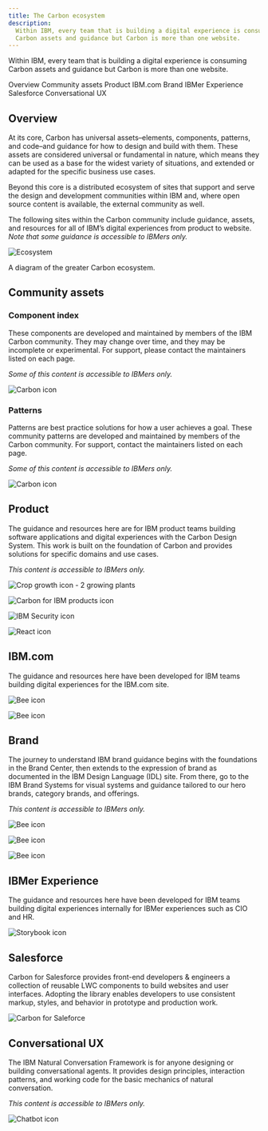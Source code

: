 ```yaml
---
title: The Carbon ecosystem
description:
  Within IBM, every team that is building a digital experience is consuming
  Carbon assets and guidance but Carbon is more than one website.
---
```


<PageDescription>

Within IBM, every team that is building a digital experience is consuming Carbon
assets and guidance but Carbon is more than one website.

</PageDescription>

<AnchorLinks>

<AnchorLink>Overview</AnchorLink>
<AnchorLink>Community assets</AnchorLink>
<AnchorLink>Product</AnchorLink>
<AnchorLink>IBM.com</AnchorLink>
<AnchorLink>Brand</AnchorLink>
<AnchorLink>IBMer Experience</AnchorLink>
<AnchorLink>Salesforce</AnchorLink>
<AnchorLink>Conversational UX</AnchorLink>

</AnchorLinks>

## Overview

At its core, Carbon has universal assets–elements, components, patterns, and
code–and guidance for how to design and build with them. These assets are
considered universal or fundamental in nature, which means they can be used as a
base for the widest variety of situations, and extended or adapted for the
specific business use cases.

Beyond this core is a distributed ecosystem of sites that support and serve the
design and development communities within IBM and, where open source content is
available, the external community as well.

The following sites within the Carbon community include guidance, assets, and
resources for all of IBM’s digital experiences from product to website. _Note
that some guidance is accessible to IBMers only._

<Row>
<Column colLg={12} colMd={8} colSm={4}>

![Ecosystem](/images/ecosystem.png)

<Caption>A diagram of the greater Carbon ecosystem.</Caption>

</Column>
</Row>

## Community assets

### Component index

These components are developed and maintained by members of the IBM Carbon
community. They may change over time, and they may be incomplete or
experimental. For support, please contact the maintainers listed on each page.

_Some of this content is accessible to IBMers only._

<Row className="resource-card-group">
<Column colLg={4} colMd={4} noGutterSm>
  <ResourceCard
    subTitle="Community component index"
    href="/community/component-index/"
    >

![Carbon icon](images/ecosystem/carbon.svg)

  </ResourceCard>

</Column>
</Row>

### Patterns

Patterns are best practice solutions for how a user achieves a goal. These
community patterns are developed and maintained by members of the Carbon
community. For support, contact the maintainers listed on each page.

_Some of this content is accessible to IBMers only._

<Row className="resource-card-group">
<Column colLg={4} colMd={4} noGutterSm>
  <ResourceCard
    subTitle="Community patterns"
    href="/community/patterns/"
    >

![Carbon icon](images/ecosystem/carbon.svg)

  </ResourceCard>

</Column>
</Row>

## Product

The guidance and resources here are for IBM product teams building software
applications and digital experiences with the Carbon Design System. This work is
built on the foundation of Carbon and provides solutions for specific domains
and use cases.

_This content is accessible to IBMers only._

<Row className="resource-card-group">
<Column colLg={4} colMd={4} noGutterSm>
  <ResourceCard
    subTitle="Sustainability Software Design"
    href="https://pages.github.ibm.com/ai-applications/design/ai-apps-pal/about"
    >

![Crop growth icon - 2 growing plants](images/ecosystem/crop-growth.svg)

  </ResourceCard>

</Column>
<Column colLg={4} colMd={4} noGutterSm>
  <ResourceCard
    subTitle="Carbon for IBM Products"
    href="https://pages.github.ibm.com/cdai-design/pal/"
    >

![Carbon for IBM products icon](images/ecosystem/carbon-for-ibm-product.svg)

  </ResourceCard>
</Column>
<Column colLg={4} colMd={4} noGutterSm>
  <ResourceCard
    subTitle="Security Software Design"
    href="https://pages.github.ibm.com/security/security-design/"
    >

![IBM Security icon](images/ecosystem/ibm-security.svg)

  </ResourceCard>
</Column>
<Column colLg={4} colMd={4} noGutterSm>
  <ResourceCard
    subTitle="Carbon React Native"
    href="https://github.ibm.com/Aspera/carbon-react-native"
    >

![React icon](images/ecosystem/react.png)

  </ResourceCard>

</Column>
</Row>

## IBM.com

The guidance and resources here have been developed for IBM teams building
digital experiences for the IBM.com site.

<Row className="resource-card-group">
<Column colLg={4} colMd={4} noGutterSm>
  <ResourceCard
    subTitle="Carbon for IBM.com"
    href="https://www.ibm.com/standards/carbon/"
    >

![Bee icon](images/ecosystem/bee.svg)

  </ResourceCard>

</Column>
<Column colLg={4} colMd={4} noGutterSm>
  <ResourceCard
    subTitle="Carbon for AEM"
    href="https://pages.github.ibm.com/digital/interfaces/"
    >

![Bee icon](images/ecosystem/bee.svg)

  </ResourceCard>

</Column>
</Row>

## Brand

The journey to understand IBM brand guidance begins with the foundations in the
Brand Center, then extends to the expression of brand as documented in the IBM
Design Language (IDL) site. From there, go to the IBM Brand Systems for visual
systems and guidance tailored to our hero brands, category brands, and
offerings.

_This content is accessible to IBMers only._

<Row className="resource-card-group">
<Column colLg={4} colMd={4} noGutterSm>
  <ResourceCard
    subTitle="IBM Brand Center"
    href="https://www.ibm.com/brand/"
    >

![Bee icon](images/ecosystem/bee.svg)

  </ResourceCard>

</Column>
<Column colLg={4} colMd={4} noGutterSm>
  <ResourceCard
    subTitle="IBM Design Language"
    href="https://www.ibm.com/design/language/"
    >

![Bee icon](images/ecosystem/bee.svg)

  </ResourceCard>

</Column>
<Column colLg={4} colMd={4} noGutterSm>
  <ResourceCard
    subTitle="IBM Brand Systems"
    href="https://www.ibm.com/brand/systems"
    >

![Bee icon](images/ecosystem/bee.svg)

  </ResourceCard>

</Column>
</Row>

## IBMer Experience

The guidance and resources here have been developed for IBM teams building
digital experiences internally for IBMer experiences such as CIO and HR.

<Row className="resource-card-group">
<Column colLg={4} colMd={4} noGutterSm>
  <ResourceCard
    subTitle="Carbon for IBMer Experience"
    href="https://pages.github.ibm.com/w3-unified/ibmer-carbon-components/?path=/docs/introduction--docs"
    >

![Storybook icon](images/ecosystem/storybook.svg)

  </ResourceCard>

</Column>
</Row>

## Salesforce

Carbon for Salesforce provides front-end developers & engineers a collection of
reusable LWC components to build websites and user interfaces. Adopting the
library enables developers to use consistent markup, styles, and behavior in
prototype and production work.

<Row className="resource-card-group">
<Column colLg={4} colMd={4} noGutterSm>
  <ResourceCard
    subTitle="Carbon for Salesforce"
    href="https://carbon-for-salesforce.nnuka7gjzia.us-east.codeengine.appdomain.cloud/?path=/story/getting-started-welcome--page"
    >

![Carbon for Saleforce](images/ecosystem/carbonforsalesforce32.svg)

  </ResourceCard>

</Column>
</Row>

## Conversational UX

The IBM Natural Conversation Framework is for anyone designing or building
conversational agents. It provides design principles, interaction patterns, and
working code for the basic mechanics of natural conversation.

_This content is accessible to IBMers only._

<Row className="resource-card-group">
<Column colLg={4} colMd={4} noGutterSm>
  <ResourceCard
    subTitle="IBM Natural Conversation Framework"
    href="https://alma.dal1a.ciocloud.nonprod.intranet.ibm.com/"
    >

![Chatbot icon](images/ecosystem/chat-bot.svg)

  </ResourceCard>

</Column>
</Row>
